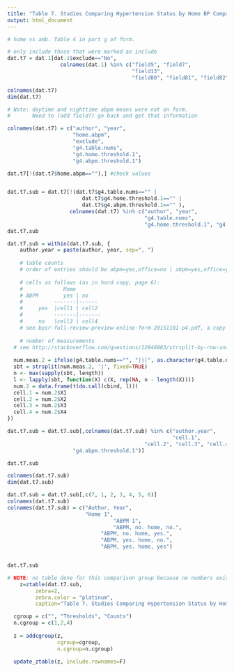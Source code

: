 ```yaml
---
title: "Table 7. Studies Comparing Hypertension Status by Home BP Compared to Hypertension Status by Ambulatory BP Monitoring"
output: html_document
---
```


```r

# home vs amb. Table 4 in part g of form.

# only include those that were marked as include
dat.t7 = dat.1[dat.1$exclude=="No",
                 colnames(dat.1) %in% c("field5", "field7",
                                        "field13",
                                        "field80", "field81", "field82", "exclude")]

colnames(dat.t7)
dim(dat.t7)

# Note: daytime and nighttime abpm means were not on form.
#       Need to (add field?) go back and get that information

colnames(dat.t7) = c("author", "year", 
                     "home.abpm",
                     "exclude",
                     "g4.table.nums", 
                     "g4.home.threshold.1",
                     "g4.abpm.threshold.1")

dat.t7[!(dat.t7$home.abpm==""),] #check values


dat.t7.sub = dat.t7[!(dat.t7$g4.table.nums=="" |
                        dat.t7$g4.home.threshold.1=="" |
                        dat.t7$g4.abpm.threshold.1=="" ),
                    colnames(dat.t7) %in% c("author", "year",
                                            "g4.table.nums",
                                            "g4.home.threshold.1", "g4.abpm.threshold.1")]
dat.t7.sub

dat.t7.sub = within(dat.t7.sub, {
    author.year = paste(author, year, sep=", ")
    
    # table counts
    # order of entries should be abpm=yes,office=no | abpm=yes,office=yes | abpm=no, office=no | abpm=no,office=yes
    
    # cells as follows (as in hard copy, page 6):
    #             Home
    # ABPM        yes | no
    #          -------|------
    #     yes  |cell1 | cell2
    #          -------|-------
    #     no   |cell3 | cell4 
    # see bpsr-full-review-preview-online-form-20151101-p4.pdf, a copy of the online form
    
    # number of measurements
  # see http://stackoverflow.com/questions/12946883/strsplit-by-row-and-distribute-results-by-column-in-data-frame
  
  num.meas.2 = ifelse(g4.table.nums=="", "|||", as.character(g4.table.nums))
  sbt = strsplit(num.meas.2, '|', fixed=TRUE)
  n <- max(sapply(sbt, length))
  l <- lapply(sbt, function(X) c(X, rep(NA, n - length(X))))
  num.2 = data.frame(t(do.call(cbind, l)))
  cell.1 = num.2$X1
  cell.2 = num.2$X2
  cell.3 = num.2$X3
  cell.4 = num.2$X4
})

dat.t7.sub = dat.t7.sub[,colnames(dat.t7.sub) %in% c("author.year",
                                                     "cell.1",
                                            "cell.2", "cell.3", "cell.4",                                               "g4.home.threshold.1",
                     "g4.abpm.threshold.1")]

dat.t7.sub

colnames(dat.t7.sub)
dim(dat.t7.sub)

dat.t7.sub = dat.t7.sub[,c(7, 1, 2, 3, 4, 5, 6)]
colnames(dat.t7.sub)
colnames(dat.t7.sub) = c("Author, Year",
                         "Home 1",
                                  "ABPM 1",
                                  "ABPM, no. home, no.",
                              "ABPM, no. home, yes.",
                              "ABPM, yes. home, no.", 
                              "ABPM, yes. home, yes")


dat.t7.sub

```


```r
# NOTE: no table done for this comparison group because no numbers exist for this particular table.
    z=ztable(dat.t7.sub,
         zebra=2,
         zebra.color = "platinum",
         caption="Table 7. Studies Comparing Hypertension Status by Home BP Compared to Hypertension Status by Ambulatory BP Monitoring")

  cgroup = c("", "Thresholds", "Counts")
  n.cgroup = c(1,2,4)
  
  z = addcgroup(z, 
                cgroup=cgroup, 
                n.cgroup=n.cgroup)
  
  update_ztable(z, include.rownames=F)
  
```
